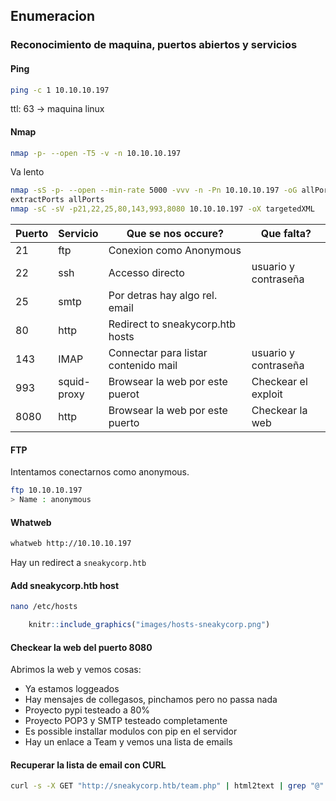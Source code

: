 ## Enumeracion {-}

### Reconocimiento de maquina, puertos abiertos y servicios {-} 

#### Ping {-}

```bash
ping -c 1 10.10.10.197
```
ttl: 63 -> maquina linux

#### Nmap {-}

```bash
nmap -p- --open -T5 -v -n 10.10.10.197 
```

Va lento

```bash
nmap -sS -p- --open --min-rate 5000 -vvv -n -Pn 10.10.10.197 -oG allPorts 
extractPorts allPorts
nmap -sC -sV -p21,22,25,80,143,993,8080 10.10.10.197 -oX targetedXML

```


|Puerto|Servicio    | Que se nos occure?                  |    Que falta?      |
|------|------------|-------------------------------------|--------------------|
|21    |ftp         |Conexion como Anonymous              |                    |
|22    |ssh         |Accesso directo                      |usuario y contraseña|
|25    |smtp        |Por detras hay algo rel. email       |                    |
|80    |http        |Redirect to sneakycorp.htb hosts     |                    |
|143   |IMAP        |Connectar para listar contenido mail |usuario y contraseña|
|993   |squid-proxy |Browsear la web por este puerot      |Checkear el exploit |
|8080  |http        |Browsear la web por este puerto      |Checkear la web     |


#### FTP {-}

Intentamos conectarnos como anonymous.

```bash
ftp 10.10.10.197
> Name : anonymous
```

#### Whatweb {-}

```bash
whatweb http://10.10.10.197
```

Hay un redirect a `sneakycorp.htb`

#### Add sneakycorp.htb host {-}

```bash
nano /etc/hosts
```

```r
    knitr::include_graphics("images/hosts-sneakycorp.png")
```

#### Checkear la web del puerto 8080 {-}

Abrimos la web y vemos cosas:

- Ya estamos loggeados
- Hay mensajes de collegasos, pinchamos pero no passa nada
- Proyecto pypi testeado a 80%
- Proyecto POP3 y SMTP testeado completamente
- Es possible installar modulos con pip en el servidor
- Hay un enlace a Team y vemos una lista de emails


#### Recuperar la lista de email con CURL {-}

```bash
curl -s -X GET "http://sneakycorp.htb/team.php" | html2text | grep "@" | awk 'NF{print $NF}' > email.txt
```

